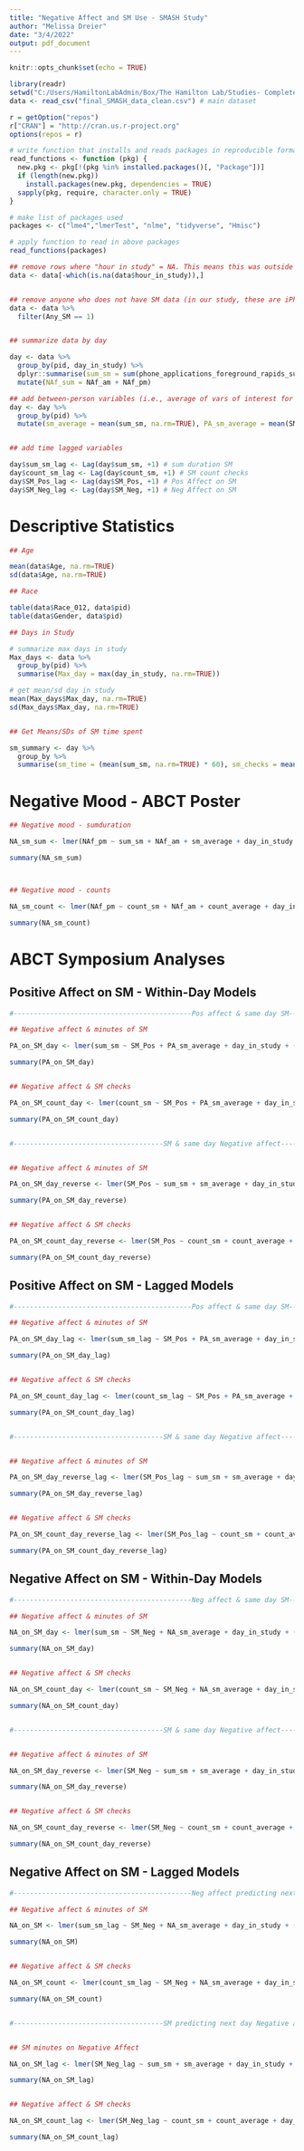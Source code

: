 ```yaml
---
title: "Negative Affect and SM Use - SMASH Study"
author: "Melissa Dreier"
date: "3/4/2022"
output: pdf_document
---
```


```r
knitr::opts_chunk$set(echo = TRUE)
```

```r

library(readr)
setwd("C:/Users/HamiltonLabAdmin/Box/The Hamilton Lab/Studies- Complete or Collabs/SMASH Study/Data for analysis")
data <- read_csv("final_SMASH_data_clean.csv") # main dataset


```

```r

r = getOption("repos")
r["CRAN"] = "http://cran.us.r-project.org"
options(repos = r)


```

```r
# write function that installs and reads packages in reproducible format
read_functions <- function (pkg) {
  new.pkg <- pkg[!(pkg %in% installed.packages()[, "Package"])]
  if (length(new.pkg))
    install.packages(new.pkg, dependencies = TRUE)
  sapply(pkg, require, character.only = TRUE)
}

# make list of packages used
packages <- c("lme4","lmerTest", "nlme", "tidyverse", "Hmisc")

# apply function to read in above packages
read_functions(packages)

```


```r

## remove rows where "hour in study" = NA. This means this was outside of the passive monitoring period
data <- data[-which(is.na(data$hour_in_study)),]


## remove anyone who does not have SM data (in our study, these are iPhone users or people whose passive monitoring app did not work during the study period)
data <- data %>%
  filter(Any_SM == 1)


## summarize data by day

day <- data %>%
  group_by(pid, day_in_study) %>%
  dplyr::summarise(sum_sm = sum(phone_applications_foreground_rapids_sumdurationsm, na.rm = TRUE), NAf_am = mean(Mood_1_am, na.rm=TRUE), NAf_pm = sum(Mood_1_pm, na.rm=TRUE), count_sm = sum(phone_applications_foreground_rapids_countsm, na.rm = TRUE), SM_Pos = mean(SMPos_1_pm, na.rm=TRUE), SM_Neg = mean(SMNeg_1_pm, na.rm=TRUE)) %>%
  mutate(NAf_sum = NAf_am + NAf_pm)

## add between-person variables (i.e., average of vars of interest for each participant, rather than participant by day)
day <- day %>%
  group_by(pid) %>%
  mutate(sm_average = mean(sum_sm, na.rm=TRUE), PA_sm_average = mean(SM_Pos, na.rm=TRUE), NA_sm_average = mean(SM_Neg, na.rm=TRUE), count_average = mean(count_sm, na.rm=TRUE))


## add time lagged variables

day$sum_sm_lag <- Lag(day$sum_sm, +1) # sum duration SM
day$count_sm_lag <- Lag(day$count_sm, +1) # SM count checks
day$SM_Pos_lag <- Lag(day$SM_Pos, +1) # Pos Affect on SM
day$SM_Neg_lag <- Lag(day$SM_Neg, +1) # Neg Affect on SM


```

# Descriptive Statistics

```r

## Age

mean(data$Age, na.rm=TRUE)
sd(data$Age, na.rm=TRUE)

## Race

table(data$Race_012, data$pid)
table(data$Gender, data$pid)

## Days in Study

# summarize max days in study
Max_days <- data %>%
  group_by(pid) %>%
  summarise(Max_day = max(day_in_study, na.rm=TRUE))

# get mean/sd day in study
mean(Max_days$Max_day, na.rm=TRUE)
sd(Max_days$Max_day, na.rm=TRUE)


## Get Means/SDs of SM time spent

sm_summary <- day %>%
  group_by %>%
  summarise(sm_time = (mean(sum_sm, na.rm=TRUE) * 60), sm_checks = mean(count_sm, na.rm=TRUE))

```


# Negative Mood - ABCT Poster
```r

## Negative mood - sumduration

NA_sm_sum <- lmer(NAf_pm ~ sum_sm + NAf_am + sm_average + day_in_study + (1 | pid), data = day)

summary(NA_sm_sum)



## Negative mood - counts

NA_sm_count <- lmer(NAf_pm ~ count_sm + NAf_am + count_average + day_in_study + (1 | pid), data = day)

summary(NA_sm_count)


```


# ABCT Symposium Analyses


## Positive Affect on SM - Within-Day Models
```r

#--------------------------------------------Pos affect & same day SM------------------------------------------------------------------------------------#

## Negative affect & minutes of SM

PA_on_SM_day <- lmer(sum_sm ~ SM_Pos + PA_sm_average + day_in_study + (1 + SM_Pos | pid), data = day)

summary(PA_on_SM_day)


## Negative affect & SM checks

PA_on_SM_count_day <- lmer(count_sm ~ SM_Pos + PA_sm_average + day_in_study + (1 + SM_Pos | pid), data = day)

summary(PA_on_SM_count_day)


#-------------------------------------SM & same day Negative affect------------------------------------------------------------------------------------#


## Negative affect & minutes of SM

PA_on_SM_day_reverse <- lmer(SM_Pos ~ sum_sm + sm_average + day_in_study + (1 + sum_sm | pid), data = day)

summary(PA_on_SM_day_reverse)


## Negative affect & SM checks

PA_on_SM_count_day_reverse <- lmer(SM_Pos ~ count_sm + count_average + day_in_study + (1 + count_sm | pid), data = day)

summary(PA_on_SM_count_day_reverse)

```


## Positive Affect on SM - Lagged Models
```r

#--------------------------------------------Pos affect & same day SM------------------------------------------------------------------------------------#

## Negative affect & minutes of SM

PA_on_SM_day_lag <- lmer(sum_sm_lag ~ SM_Pos + PA_sm_average + day_in_study + (1 + SM_Pos | pid), data = day)

summary(PA_on_SM_day_lag)


## Negative affect & SM checks

PA_on_SM_count_day_lag <- lmer(count_sm_lag ~ SM_Pos + PA_sm_average + day_in_study + (1 + SM_Pos | pid), data = day)

summary(PA_on_SM_count_day_lag)


#-------------------------------------SM & same day Negative affect------------------------------------------------------------------------------------#


## Negative affect & minutes of SM

PA_on_SM_day_reverse_lag <- lmer(SM_Pos_lag ~ sum_sm + sm_average + day_in_study + (1 + sum_sm | pid), data = day)

summary(PA_on_SM_day_reverse_lag)


## Negative affect & SM checks

PA_on_SM_count_day_reverse_lag <- lmer(SM_Pos_lag ~ count_sm + count_average + day_in_study + (1 + count_sm | pid), data = day)

summary(PA_on_SM_count_day_reverse_lag)

```


## Negative Affect on SM - Within-Day Models

```r

#--------------------------------------------Neg affect & same day SM------------------------------------------------------------------------------------#

## Negative affect & minutes of SM

NA_on_SM_day <- lmer(sum_sm ~ SM_Neg + NA_sm_average + day_in_study + (1 + SM_Neg | pid), data = day)

summary(NA_on_SM_day)


## Negative affect & SM checks

NA_on_SM_count_day <- lmer(count_sm ~ SM_Neg + NA_sm_average + day_in_study + (1 + SM_Neg | pid), data = day)

summary(NA_on_SM_count_day)


#-------------------------------------SM & same day Negative affect------------------------------------------------------------------------------------#


## Negative affect & minutes of SM

NA_on_SM_day_reverse <- lmer(SM_Neg ~ sum_sm + sm_average + day_in_study + (1 + sum_sm | pid), data = day)

summary(NA_on_SM_day_reverse)


## Negative affect & SM checks

NA_on_SM_count_day_reverse <- lmer(SM_Neg ~ count_sm + count_average + day_in_study + (1 + count_sm | pid), data = day)

summary(NA_on_SM_count_day_reverse)

```



## Negative Affect on SM - Lagged Models
```r

#--------------------------------------------Neg affect predicting next day SM------------------------------------------------------------------------------------#

## Negative affect & minutes of SM

NA_on_SM <- lmer(sum_sm_lag ~ SM_Neg + NA_sm_average + day_in_study + (1 + SM_Neg | pid), data = day)

summary(NA_on_SM)


## Negative affect & SM checks

NA_on_SM_count <- lmer(count_sm_lag ~ SM_Neg + NA_sm_average + day_in_study + (1 + SM_Neg | pid), data = day)

summary(NA_on_SM_count)


#-------------------------------------SM predicting next day Negative affect------------------------------------------------------------------------------------#


## SM minutes on Negative Affect

NA_on_SM_lag <- lmer(SM_Neg_lag ~ sum_sm + sm_average + day_in_study + (1 + sum_sm | pid), data = day)

summary(NA_on_SM_lag)


## Negative affect & SM checks

NA_on_SM_count_lag <- lmer(SM_Neg_lag ~ count_sm + count_average + day_in_study + (1 + count_sm | pid), data = day)

summary(NA_on_SM_count_lag)

```